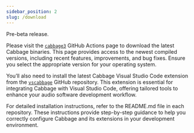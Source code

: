 ```yaml
---
sidebar_position: 2
slug: /download
---
```


<div style={{ textAlign: 'center', marginBottom: '20px' }}>
  <i className="fas fa-download" style={{ fontSize: '2em', color: 'rgb(2, 145, 209)' }}></i>
</div>


<div style={{ textAlign: 'center', width:'50%', backgroundColor: '#93d200', margin: '0 auto' }}>
  Pre-beta release.
</div>

Please visit the [`cabbage3`](http://cabbage.someplace.com) GitHub Actions page to download the latest Cabbage binaries. This page provides access to the newest compiled versions, including recent features, improvements, and bug fixes. Ensure you select the appropriate version for your operating system.

You’ll also need to install the latest Cabbage Visual Studio Code extension from the [`vscabbage`](http://cabbage.someplace.com) GitHub repository. This extension is essential for integrating Cabbage with Visual Studio Code, offering tailored tools to enhance your audio software development workflow.

For detailed installation instructions, refer to the README.md file in each repository. These instructions provide step-by-step guidance to help you correctly configure Cabbage and its extensions in your development environment.

